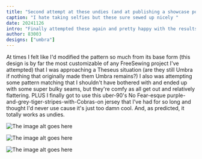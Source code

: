 ```yaml
---
title: "Second attempt at these undies (and at publishing a showcase post)"
caption: "I hate taking selfies but these sure sewed up nicely "
date: 20241126
intro: "Finally attempted these again and pretty happy with the results."
author: 83003
designs: ["umbra"]
---
```


At times I felt like I'd modified the pattern so much from its base form (this design is by far the most customizable of any FreeSewing project I've attempted) that I was approaching a Theseus situation (are they still Umbra if nothing that originally made them Umbra remains?) I also was attempting some pattern matching that I shouldn't have bothered with and ended up with some super bulky seams, but they're comfy as all get out and relatively flattering. PLUS I finally got to use this uber-90's No Fear-esque purple-and-grey-tiger-stripes-with-Cobras-on jersey that I've had for so long and thought I'd never use cause it's just too damn cool. And, as predicted, it totally works as undies. 

![The image alt goes here](https://imagedelivery.net/ouSuR9yY1bHt-fuAokSA5Q/showcase-second-attempt-at-these-undies-and-at-publishing-a-showcase-post-2/public "The image caption/title goes here")

![The image alt goes here](https://imagedelivery.net/ouSuR9yY1bHt-fuAokSA5Q/showcase-second-attempt-at-these-undies-and-at-publishing-a-showcase-post-1/public "The image caption/title goes here")

![The image alt goes here](https://imagedelivery.net/ouSuR9yY1bHt-fuAokSA5Q/showcase-second-attempt-at-these-undies-and-at-publishing-a-showcase-post-3/public "The image caption/title goes here")

